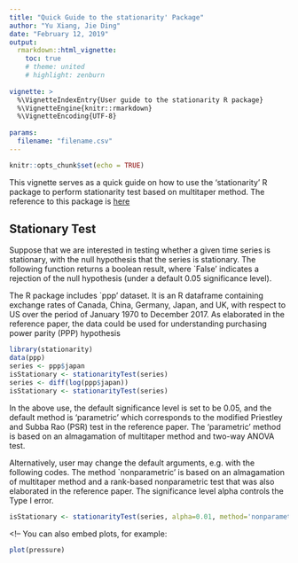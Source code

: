 ```yaml
---
title: "Quick Guide to the stationarity' Package"
author: "Yu Xiang, Jie Ding"
date: "February 12, 2019"
output: 
  rmarkdown::html_vignette:
    toc: true
    # theme: united
    # highlight: zenburn
    
vignette: >
  %\VignetteIndexEntry{User guide to the stationarity R package}
  %\VignetteEngine{knitr::rmarkdown}
  %\VignetteEncoding{UTF-8}
  
params:
  filename: "filename.csv"
---
```


```r
knitr::opts_chunk$set(echo = TRUE)
```


 
This vignette serves as a quick guide on how to use the 'stationarity' R package to perform stationarity test based on multitaper method. 
The reference to this package is [here](https://ieeexplore.ieee.org/document/8598905)

 

## Stationary Test

Suppose that we are interested in testing whether a given time series is stationary, with the null hypothesis that the series is stationary. The following function returns a boolean result, where `False' indicates a rejection of the null hypothesis (under a default 0.05 significance level). 

The R package includes `ppp' dataset. It is an R dataframe containing exchange rates of Canada, China, Germany, Japan, and UK, with respect to US over the period of January 1970 to December 2017.
As elaborated in the reference paper, the data could be used for understanding purchasing power parity (PPP) hypothesis

```r
library(stationarity)
data(ppp)
series <- ppp$japan
isStationary <- stationarityTest(series)
series <- diff(log(ppp$japan))
isStationary <- stationarityTest(series)
```

In the above use, the default significance level is set to be 0.05, and the default method is 'parametric' which corresponds to the modified Priestley and Subba Rao (PSR) test in the reference paper. The 'parametric' method is based on an almagamation of multitaper method and two-way ANOVA test. 

Alternatively, user may change the default arguments, e.g. with the following codes.
The method `nonparametric' is based on an almagamation of multitaper method and a rank-based nonparametric test that was also elaborated in the reference paper. The significance level alpha controls the Type I error.
```r
isStationary <- stationarityTest(series, alpha=0.01, method='nonparametric')
```




<!--
You can also embed plots, for example:

```r
plot(pressure)
```

